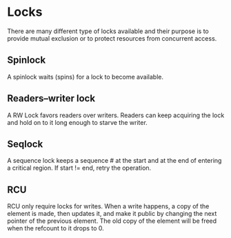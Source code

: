 # Locks

There are many different type of locks available and their purpose is to provide mutual exclusion or to protect resources from concurrent access.

## Spinlock

A spinlock waits (spins) for a lock to become available.

## Readers–writer lock

A RW Lock favors readers over writers. Readers can keep acquiring the lock and hold on to it long enough to starve the writer.

## Seqlock

A sequence lock keeps a sequence # at the start and at the end of entering a critical region. If start != end, retry the operation.

## RCU

RCU only require locks for writes. When a write happens, a copy of the element is made, then updates it, and make it public by changing the next pointer of the previous element. The old copy of the element will be freed when the refcount to it drops to 0.